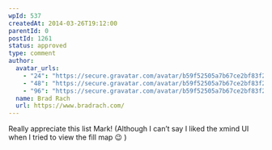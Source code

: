 ```yaml
---
wpId: 537
createdAt: 2014-03-26T19:12:00
parentId: 0
postId: 1261
status: approved
type: comment
author:
  avatar_urls:
    - "24": "https://secure.gravatar.com/avatar/b59f52505a7b67ce2bf83f288ef397a5?s=24&d=mm&r=g"
    - "48": "https://secure.gravatar.com/avatar/b59f52505a7b67ce2bf83f288ef397a5?s=48&d=mm&r=g"
    - "96": "https://secure.gravatar.com/avatar/b59f52505a7b67ce2bf83f288ef397a5?s=96&d=mm&r=g"
  name: Brad Rach
  url: https://www.bradrach.com/
---
```


Really appreciate this list Mark! (Although I can’t say I liked the xmind UI when I tried to view the fill map 😉 )